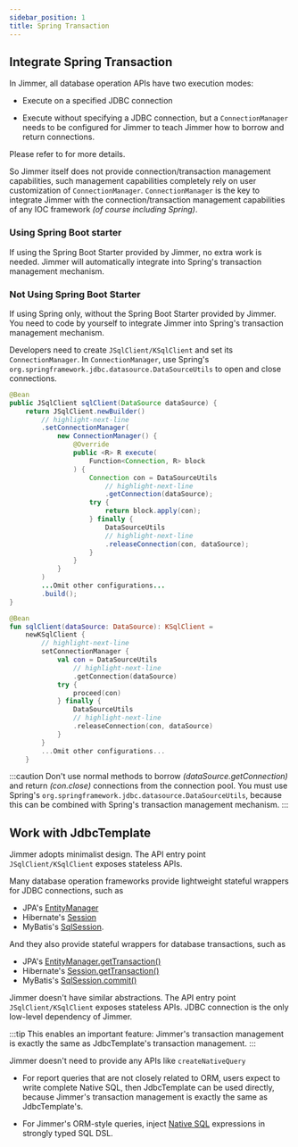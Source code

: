 ```yaml
---
sidebar_position: 1
title: Spring Transaction
---
```



## Integrate Spring Transaction

In Jimmer, all database operation APIs have two execution modes:

-   Execute on a specified JDBC connection

-   Execute without specifying a JDBC connection, but a `ConnectionManager` needs to be configured for Jimmer to teach Jimmer how to borrow and return connections. 

Please refer to <ViewMore buttonText="here" title="Two execution ways"> <Execute/></ViewMore> for more details.

So Jimmer itself does not provide connection/transaction management capabilities, such management capabilities completely rely on user customization of `ConnectionManager`. `ConnectionManager` is the key to integrate Jimmer with the connection/transaction management capabilities of any IOC framework *(of course including Spring)*.

### Using Spring Boot starter

If using the Spring Boot Starter provided by Jimmer, no extra work is needed. Jimmer will automatically integrate into Spring's transaction management mechanism.

### Not Using Spring Boot Starter 

If using Spring only, without the Spring Boot Starter provided by Jimmer. 
You need to code by yourself to integrate Jimmer into Spring's transaction management mechanism.

Developers need to create `JSqlClient/KSqlClient` and set its `ConnectionManager`. In `ConnectionManager`, use Spring's `org.springframework.jdbc.datasource.DataSourceUtils` to open and close connections.

<Tabs groupId="language">
<TabItem value="java" label="Java">

```java title="Book.java"
@Bean  
public JSqlClient sqlClient(DataSource dataSource) {
    return JSqlClient.newBuilder()
        // highlight-next-line  
        .setConnectionManager(
            new ConnectionManager() {
                @Override
                public <R> R execute(
                    Function<Connection, R> block
                ) {
                    Connection con = DataSourceUtils
                        // highlight-next-line
                        .getConnection(dataSource);
                    try {
                        return block.apply(con);
                    } finally {
                        DataSourceUtils
                        // highlight-next-line
                        .releaseConnection(con, dataSource);
                    }
                }
            }
        )
        ...Omit other configurations...
        .build();
}
```

</TabItem>
<TabItem value="kotlin" label="Kotlin">

```kotlin title="Book.kt"
@Bean
fun sqlClient(dataSource: DataSource): KSqlClient = 
    newKSqlClient {
        // highlight-next-line
        setConnectionManager {
            val con = DataSourceUtils
                // highlight-next-line
                .getConnection(dataSource)
            try {
                proceed(con)  
            } finally {
                DataSourceUtils
                // highlight-next-line
                .releaseConnection(con, dataSource)
            }
        }
        ...Omit other configurations...
    }
```

</TabItem> 
</Tabs>

:::caution
Don't use normal methods to borrow *(dataSource.getConnection)* and return *(con.close)* connections from the connection pool. 
You must use Spring's `org.springframework.jdbc.datasource.DataSourceUtils`, 
because this can be combined with Spring's transaction management mechanism.
:::

## Work with JdbcTemplate

Jimmer adopts minimalist design. The API entry point `JSqlClient/KSqlClient` exposes stateless APIs.

Many database operation frameworks provide lightweight stateful wrappers for JDBC connections, such as
-   JPA's [EntityManager](https://docs.oracle.com/javaee/7/api/javax/persistence/EntityManager.html)
-   Hibernate's [Session](https://docs.jboss.org/hibernate/orm/6.2/javadocs/org/hibernate/Session.html) 
-   MyBatis's [SqlSession](https://javadoc.io/doc/org.mybatis/mybatis/latest/org/apache/ibatis/session/SqlSession.html).

And they also provide stateful wrappers for database transactions, such as
-   JPA's [EntityManager.getTransaction()](https://docs.oracle.com/javaee/7/api/javax/persistence/EntityManager.html#getTransaction--)
-   Hibernate's [Session.getTransaction()](https://docs.jboss.org/hibernate/orm/6.2/javadocs/org/hibernate/SharedSessionContract.html#getTransaction())
-   MyBatis's [SqlSession.commit()](https://javadoc.io/doc/org.mybatis/mybatis/latest/org/apache/ibatis/session/SqlSession.html#commit())

Jimmer doesn't have similar abstractions. The API entry point `JSqlClient/KSqlClient` exposes stateless APIs. JDBC connection is the only low-level dependency of Jimmer.  

:::tip
This enables an important feature: Jimmer's transaction management is exactly the same as JdbcTemplate's transaction management.
:::

Jimmer doesn't need to provide any APIs like `createNativeQuery`

-   For report queries that are not closely related to ORM, users expect to write complete Native SQL, then JdbcTemplate can be used directly, because Jimmer's transaction management is exactly the same as JdbcTemplate's.

-   For Jimmer's ORM-style queries, inject [Native SQL](../query/native-sql) expressions in strongly typed SQL DSL.

